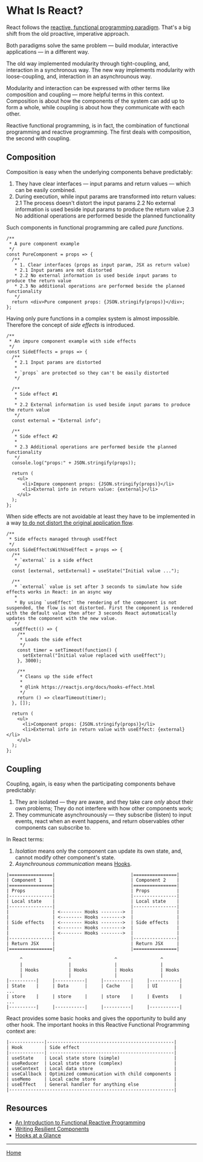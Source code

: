 

<Meta title="What Is React?" component={WhatIsReact} />

# What Is React?

React follows the [reactive, functional programming paradigm](https://blog.danlew.net/2017/07/27/an-introduction-to-functional-reactive-programming/). That's a big shift from the old proactive, imperative approach.

Both paradigms solve the same problem &mdash; build modular, interactive applications &mdash; in a different way.

The old way implemented modularity through tight-coupling, and, interaction in a synchronous way. The new way implements modularity with loose-coupling, and, interaction in an asynchrounous way.

Modularity and interaction can be expressed with other terms like composition and coupling &mdash; more helpful terms in this context. Composition is about how the components of the system can add up to form a whole, while coupling is about how they communicate with each other.

Reactive functional programming, is in fact, the combination of functional programming and reactive programming. The first deals with composition, the second with coupling.

## Composition

Composition is easy when the underlying components behave predictably:

1. They have clear interfaces &mdash; input params and return values &mdash; which can be easily combined.
2. During execution, while input params are transformed into return values:
   2.1 The process doesn't distort the input params
   2.2 No external information is used beside input params to produce the return value
   2.3 No additional operations are performed beside the planned functionality

Such components in functional programming are called _pure functions_.

```
/**
 * A pure component example
 */
const PureComponent = props => {
  /**
   * 1. Clear interfaces (props as input param, JSX as return value)
   * 2.1 Input params are not distorted
   * 2.2 No external information is used beside input params to produce the return value
   * 2.3 No additional operations are performed beside the planned functionality
   */
  return <div>Pure component props: {JSON.stringify(props)}</div>;
};
```

Having only pure functions in a complex system is almost impossible. Therefore the concept of _side effects_ is introduced.

```
/**
 * An impure component example with side effects
 */
const SideEffects = props => {
  /**
   * 2.1 Input params are distorted
   *
   * `props` are protected so they can't be easily distorted
   */

  /**
   * Side effect #1
   *
   * 2.2 External information is used beside input params to produce the return value
   */
  const external = "External info";

  /**
   * Side effect #2
   *
   * 2.3 Additional operations are performed beside the planned functionality
   */
  console.log("props:" + JSON.stringify(props));

  return (
    <ul>
      <li>Impure component props: {JSON.stringify(props)}</li>
      <li>External info in return value: {external}</li>
    </ul>
  );
};
```

When side effects are not avoidable at least they have to be implemented in a way [to do not distort the original application flow](https://overreacted.io/writing-resilient-components/#writing-resilient-components).

```
/**
 * Side effects managed through useEffect
 */
const SideEffectsWithUseEffect = props => {
  /**
   * `external` is a side effect
   */
  const [external, setExternal] = useState("Initial value ...");

  /**
   * `external` value is set after 3 seconds to simulate how side effects works in React: in an async way
   *
   * By using `useEffect` the rendering of the component is not suspended, the flow is not distorted. First the component is rendered with the default value then after 3 seconds React automatically updates the component with the new value.
   */
  useEffect(() => {
    /**
     * Loads the side effect
     */
    const timer = setTimeout(function() {
      setExternal("Initial value replaced with useEffect");
    }, 3000);

    /**
     * Cleans up the side effect
     *
     * @link https://reactjs.org/docs/hooks-effect.html
     */
    return () => clearTimeout(timer);
  }, []);

  return (
    <ul>
      <li>Component props: {JSON.stringify(props)}</li>
      <li>External info in return value with useEffect: {external}</li>
    </ul>
  );
};
```

## Coupling

Coupling, again, is easy when the participating components behave predictably:

1. They are isolated &mdash; they are aware, and they take care _only_ about their own problems; They do not interfere with how other components work;
2. They communicate asynchrounously &mdash; they subscribe (listen) to input events, react when an event happens, and return observables other components can subscribe to.

In React terms:

1. _Isolation_ means only the component can update its own state, and, cannot modify other component's state.
2. _Asynchrounous communication_ means [Hooks](https://reactjs.org/docs/hooks-overview.html).

```
|================|                            |================|
| Component 1    |                            | Component 2    |
|================|                            |================|
| Props          |                            | Props          |
|----------------|                            |----------------|
| Local state    |                            | Local state    |
|----------------|                            |----------------|
|                | <-------- Hooks -------->  |                |
|                | <-------- Hooks -------->  |                |
| Side effects   | <-------- Hooks -------->  | Side effects   |
|                | <-------- Hooks -------->  |                |
|                | <-------- Hooks -------->  |                |
|----------------|                            |----------------|
| Return JSX     |                            | Return JSX     |
|================|                            |================|

     ^                 ^                ^                ^
     |                 |                |                |
     | Hooks           | Hooks          | Hooks          | Hooks
	 |	               | 	            |	             |
|----------|     |-----------|     |----------|     |-----------|
| State    |     | Data      |     | Cache    |     | UI        |    ...
| store    |     | store     |     | store    |     | Events    |    ...
|----------|     |-----------|     |----------|     |-----------|
```

React provides some basic hooks and gives the opportunity to build any other hook. The important hooks in this Reactive Functional Programming context are:

```
|-------------|-----------------------------------------------|
| Hook        | Side effect                                   |
|-------------| ----------------------------------------------|
| useState    | Local state store (simple)                    |
| useReducer  | Local state store (complex)                   |
| useContext  | Local data store                              |
| useCallback | Optimized communication with child components |
| useMemo     | Local cache store                             |
| useEffect   | General handler for anything else             |
|-------------------------------------------------------------|
```

## Resources

- [An Introduction to Functional Reactive Programming](https://blog.danlew.net/2017/07/27/an-introduction-to-functional-reactive-programming/)
- [Writing Resilient Components](https://overreacted.io/writing-resilient-components/#writing-resilient-components)
- [Hooks at a Glance](https://reactjs.org/docs/hooks-overview.html)

---

[Home](./?path=/docs/home--page)
